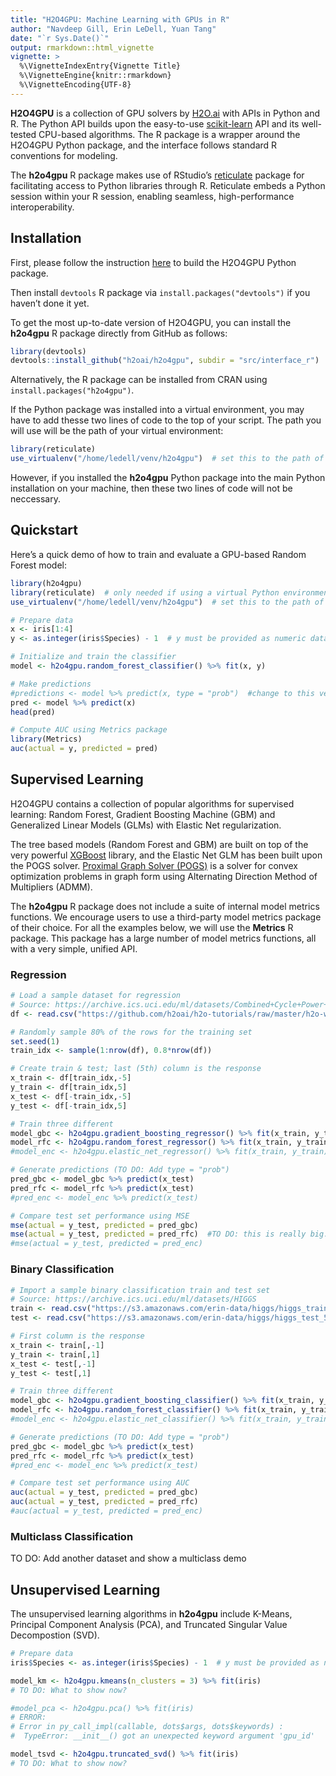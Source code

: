 ```yaml
---
title: "H2O4GPU: Machine Learning with GPUs in R"
author: "Navdeep Gill, Erin LeDell, Yuan Tang"
date: "`r Sys.Date()`"
output: rmarkdown::html_vignette
vignette: >
  %\VignetteIndexEntry{Vignette Title}
  %\VignetteEngine{knitr::rmarkdown}
  %\VignetteEncoding{UTF-8}
---
```




**H2O4GPU** is a collection of GPU solvers by [H2O.ai](https://www.h2o.ai/) with APIs in Python and R.  The Python API builds upon the easy-to-use [scikit-learn](http://scikit-learn.org) API and its well-tested CPU-based algorithms.  The R package is a wrapper around the H2O4GPU Python package, and the interface follows standard R conventions for modeling.  

The **h2o4gpu** R package makes use of RStudio's [reticulate](https://rstudio.github.io/reticulate/) package for facilitating access to Python libraries through R.  Reticulate embeds a Python session within your R session, enabling seamless, high-performance interoperability.


## Installation

First, please follow the instruction [here](https://github.com/h2oai/h2o4gpu#installation) to build the H2O4GPU Python package.

Then install `devtools` R package via `install.packages("devtools")` if you haven't done it yet.  

To get the most up-to-date version of H2O4GPU, you can install the **h2o4gpu** R package directly from GitHub as follows:

```r
library(devtools)
devtools::install_github("h2oai/h2o4gpu", subdir = "src/interface_r")
```

Alternatively, the R package can be installed from CRAN using `install.packages("h2o4gpu")`.

If the Python package was installed into a virtual environment, you may have to add thesse two lines of code to the top of your script.  The path you will use will be the path of your virtual environment:

```r
library(reticulate)
use_virtualenv("/home/ledell/venv/h2o4gpu")  # set this to the path of your venv
```

However, if you installed the **h2o4gpu** Python package into the main Python installation on your machine, then these two lines of code will not be neccessary.


## Quickstart

Here's a quick demo of how to train and evaluate a GPU-based Random Forest model:
```r
library(h2o4gpu)
library(reticulate)  # only needed if using a virtual Python environment
use_virtualenv("/home/ledell/venv/h2o4gpu")  # set this to the path of your venv

# Prepare data
x <- iris[1:4]
y <- as.integer(iris$Species) - 1  # y must be provided as numeric data

# Initialize and train the classifier
model <- h2o4gpu.random_forest_classifier() %>% fit(x, y)

# Make predictions
#predictions <- model %>% predict(x, type = "prob")  #change to this version once https://github.com/h2oai/h2o4gpu/pull/489 is merged
pred <- model %>% predict(x)
head(pred)

# Compute AUC using Metrics package
library(Metrics)
auc(actual = y, predicted = pred)
```


## Supervised Learning

H2O4GPU contains a collection of popular algorithms for supervised learning: Random Forest, Gradient Boosting Machine (GBM) and Generalized Linear Models (GLMs) with Elastic Net regularization.  

The tree based models (Random Forest and GBM) are built on top of the very powerful [XGBoost](https://xgboost.readthedocs.io/en/latest/) library, and the Elastic Net GLM has been built upon the POGS solver.  [Proximal Graph Solver (POGS)](http://stanford.edu/%7Eboyd/papers/pogs.html) is a solver for convex optimization problems in graph form using Alternating Direction Method of Multipliers (ADMM).

The **h2o4gpu** R package does not include a suite of internal model metrics functions.  We encourage users to use a third-party model metrics package of their choice.  For all the examples below, we will use the **Metrics** R package.  This package has a large number of model metrics functions, all with a very simple, unified API.


### Regression

```r
# Load a sample dataset for regression
# Source: https://archive.ics.uci.edu/ml/datasets/Combined+Cycle+Power+Plant
df <- read.csv("https://github.com/h2oai/h2o-tutorials/raw/master/h2o-world-2017/automl/data/powerplant_output.csv")

# Randomly sample 80% of the rows for the training set
set.seed(1)
train_idx <- sample(1:nrow(df), 0.8*nrow(df))

# Create train & test; last (5th) column is the response
x_train <- df[train_idx,-5]
y_train <- df[train_idx,5]
x_test <- df[-train_idx,-5]
y_test <- df[-train_idx,5]

# Train three different
model_gbc <- h2o4gpu.gradient_boosting_regressor() %>% fit(x_train, y_train)
model_rfc <- h2o4gpu.random_forest_regressor() %>% fit(x_train, y_train)
#model_enc <- h2o4gpu.elastic_net_regressor() %>% fit(x_train, y_train)  #error: https://github.com/h2oai/h2o4gpu/issues/436

# Generate predictions (TO DO: Add type = "prob")
pred_gbc <- model_gbc %>% predict(x_test)
pred_rfc <- model_rfc %>% predict(x_test)
#pred_enc <- model_enc %>% predict(x_test)

# Compare test set performance using MSE
mse(actual = y_test, predicted = pred_gbc)
mse(actual = y_test, predicted = pred_rfc)  #TO DO: this is really big: 25168.17, something's wrong
#mse(actual = y_test, predicted = pred_enc)
```

### Binary Classification

```r
# Import a sample binary classification train and test set
# Source: https://archive.ics.uci.edu/ml/datasets/HIGGS
train <- read.csv("https://s3.amazonaws.com/erin-data/higgs/higgs_train_10k.csv")
test <- read.csv("https://s3.amazonaws.com/erin-data/higgs/higgs_test_5k.csv")

# First column is the response
x_train <- train[,-1]
y_train <- train[,1]
x_test <- test[,-1]
y_test <- test[,1]

# Train three different
model_gbc <- h2o4gpu.gradient_boosting_classifier() %>% fit(x_train, y_train)
model_rfc <- h2o4gpu.random_forest_classifier() %>% fit(x_train, y_train)
#model_enc <- h2o4gpu.elastic_net_classifier() %>% fit(x_train, y_train)  #error: https://github.com/h2oai/h2o4gpu/issues/436

# Generate predictions (TO DO: Add type = "prob")
pred_gbc <- model_gbc %>% predict(x_test)
pred_rfc <- model_rfc %>% predict(x_test)
#pred_enc <- model_enc %>% predict(x_test)

# Compare test set performance using AUC
auc(actual = y_test, predicted = pred_gbc)
auc(actual = y_test, predicted = pred_rfc)
#auc(actual = y_test, predicted = pred_enc)
```

### Multiclass Classification

TO DO: Add another dataset and show a multiclass demo 


## Unsupervised Learning

The unsupervised learning algorithms in **h2o4gpu** include K-Means, Principal Component Analysis (PCA), and Truncated Singular Value Decompostion (SVD).

```r
# Prepare data
iris$Species <- as.integer(iris$Species) - 1  # y must be provided as numeric data

model_km <- h2o4gpu.kmeans(n_clusters = 3) %>% fit(iris)
# TO DO: What to show now?

#model_pca <- h2o4gpu.pca() %>% fit(iris)
# ERROR: 
# Error in py_call_impl(callable, dots$args, dots$keywords) : 
#  TypeError: __init__() got an unexpected keyword argument 'gpu_id'

model_tsvd <- h2o4gpu.truncated_svd() %>% fit(iris)
# TO DO: What to show now?
```
